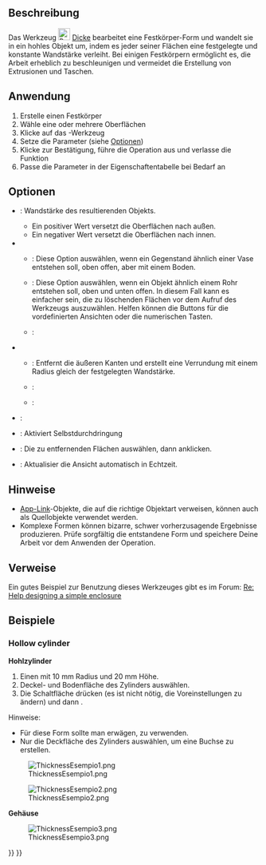 <languages/>

{{Docnav/de
|[[Part_Offset2D/de|2DVersatz]]
|[[Part_ProjectionOnSurface/de|ProjektionAufOberfläche]]
|[[Part_Workbench/de|Part]]
|IconL=Part_Offset2D.svg
|IconR=Part_ProjectionOnSurface.svg
|IconC=Workbench_Part.svg
}}

{{GuiCommand/de
|Name=Part Thickness
|Name/de=Part Dicke
|MenuLocation=Formteil → Dicke...
|Workbenches=[[Part_Workbench/de|Part]]
|SeeAlso=[[Part_Offset/de|Part Versatz]]
}}

<span id="Description"></span>
==Beschreibung==

Das Werkzeug [[Image:Part_Thickness.svg|24px]] [[Part_Thickness/de|Dicke]] bearbeitet eine Festkörper-Form und wandelt sie in ein hohles Objekt um, indem es jeder seiner Flächen eine festgelegte und konstante Wandstärke verleiht. Bei einigen Festkörpern ermöglicht es, die Arbeit erheblich zu beschleunigen und vermeidet die Erstellung von Extrusionen und Taschen.

<span id="Usage"></span>
==Anwendung== 

# Erstelle einen Festkörper
# Wähle eine oder mehrere Oberflächen
# Klicke auf das {{Button|[[Image:Part_Thickness.svg|16px]] '''Part Dicke'''}}-Werkzeug
# Setze die Parameter (siehe [[#Options/de|Optionen]])
# Klicke {{Button|OK}} zur Bestätigung, führe die Operation aus und verlasse die Funktion
# Passe die Parameter in der Eigenschaftentabelle bei Bedarf an

<span id="Options"></span>
==Optionen== 

<div class="mw-translate-fuzzy">
* {{MenuCommand|Dicke}}: Wandstärke des resultierenden Objekts.
** Ein positiver Wert versetzt die Oberflächen nach außen.
** Ein negativer Wert versetzt die Oberflächen nach innen.
* {{MenuCommand|Modus}}
** {{MenuCommand|Oberfläche}}: Diese Option auswählen, wenn ein Gegenstand ähnlich einer Vase entstehen soll, oben offen, aber mit einem Boden.
** {{MenuCommand|Rohr}}: Diese Option auswählen, wenn ein Objekt ähnlich einem Rohr entstehen soll, oben und unten offen. In diesem Fall kann es einfacher sein, die zu löschenden Flächen vor dem Aufruf des Werkzeugs auszuwählen. Helfen können die Buttons für die vordefinierten Ansichten oder die numerischen Tasten.
** {{MenuCommand|Hinten-Vorne}}: 
* {{MenuCommand|Verknüpfungstyp}}
** {{MenuCommand|Kreisbogen}}: Entfernt die äußeren Kanten und erstellt eine Verrundung mit einem Radius gleich der festgelegten Wandstärke.
** {{MenuCommand|Tangente}}:
** {{MenuCommand|Schnitt}}:
* {{MenuCommand|Schnitt}}:
* {{MenuCommand|Selbstdurchdringung}}: Aktiviert Selbstdurchdringung
*  {{Button|Flächen}}: Die zu entfernenden Flächen auswählen, dann {{Button|Fertig}} anklicken.
* {{MenuCommand|Ansicht akutalisieren}}: Aktualisier die Ansicht automatisch in Echtzeit.
</div>

<span id="Notes"></span>
==Hinweise==

<div class="mw-translate-fuzzy">
* [[App_Link/de|App-Link]]-Objekte, die auf die richtige Objektart verweisen, können auch als Quellobjekte verwendet werden. {{Version/de|0.20}}
* Komplexe Formen können bizarre, schwer vorherzusagende Ergebnisse produzieren. Prüfe sorgfältig die entstandene Form und speichere Deine Arbeit vor dem Anwenden der Operation.
</div>

<span id="Links"></span>
==Verweise== 

Ein gutes Beispiel zur Benutzung dieses Werkzeuges gibt es im Forum: [http://forum.freecadweb.org/viewtopic.php?f=3&t=3766&p=29741&hilit=enclosure#p29547 Re: Help designing a simple enclosure]

<span id="Examples"></span>
==Beispiele==

===Hollow cylinder===

<div class="mw-translate-fuzzy">
'''Hohlzylinder'''
# Einen {{Button|[[Image:Part_Cylinder.svg|16px]] [[Part_Cylinder/de|Zylinder]]}} mit 10 mm Radius und 20 mm Höhe.
# Deckel- und Bodenfläche des Zylinders auswählen.
# Die Schaltfläche {{Button|[[Image:Part_Thickness.svg|16px]] [[Part_Thickness/de|Dicke]]}} drücken (es ist nicht nötig, die Voreinstellungen zu ändern) und dann {{KEY|OK}}.
</div>

Hinweise:
* Für diese Form sollte man erwägen, {{Button|[[Image:Part_Tube.svg|16px]] [[Part_Tube/de|Hohlzylinder erstellen]]}} zu verwenden.
* Nur die Deckfläche des Zylinders auswählen, um eine Buchse zu erstellen.

[[Image:ThicknessEsempio1.png]]

[[Image:ThicknessEsempio2.png]]

<span id="Box_enclosure"></span>
<div class="mw-translate-fuzzy">
'''Gehäuse'''
</div>

[[Image:ThicknessEsempio3.png]]


{{Docnav/de
|[[Part_Offset2D/de|2DVersatz]]
|[[Part_ProjectionOnSurface/de|ProjektionAufOberfläche]]
|[[Part_Workbench/de|Part]]
|IconL=Part_Offset2D.svg
|IconR=Part_ProjectionOnSurface.svg
|IconC=Workbench_Part.svg
}}

{{Part Tools navi{{#translation:}}}}
{{Userdocnavi{{#translation:}}}}